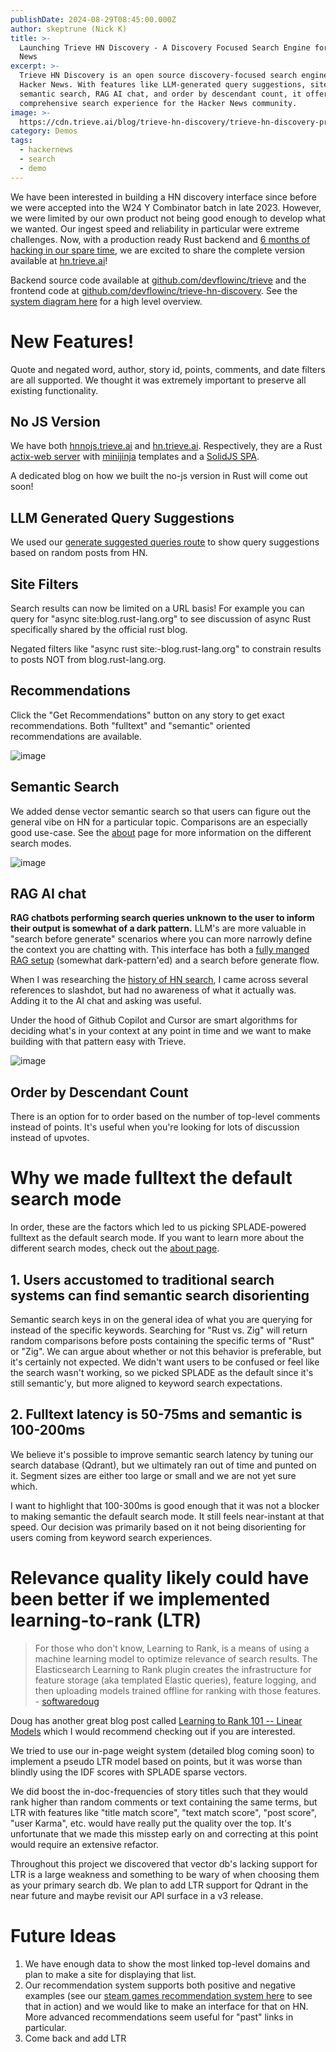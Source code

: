 ```yaml
---
publishDate: 2024-08-29T08:45:00.000Z
author: skeptrune (Nick K)
title: >-
  Launching Trieve HN Discovery - A Discovery Focused Search Engine for Hacker
  News
excerpt: >-
  Trieve HN Discovery is an open source discovery-focused search engine for
  Hacker News. With features like LLM-generated query suggestions, site filters,
  semantic search, RAG AI chat, and order by descendant count, it offers a
  comprehensive search experience for the Hacker News community.
image: >-
  https://cdn.trieve.ai/blog/trieve-hn-discovery/trieve-hn-discovery-preview-opengraph.webp
category: Demos
tags:
  - hackernews
  - search
  - demo
---
```


We have been interested in building a HN discovery interface since before we were accepted into the W24 Y Combinator batch in late 2023\. However, we were limited by our own product not being good enough to develop what we wanted. Our ingest speed and reliability in particular were extreme challenges. Now, with a production ready Rust backend and [6 months of hacking in our spare time](https://github.com/devflowinc/trieve-hn-discovery/commit/2e24998d30b336416a947ee1594eb9c026958087), we are excited to share the complete version available at [hn.trieve.ai](https://hn.trieve.ai)!

Backend source code available at [github.com/devflowinc/trieve](https://github.com/devflowinc/trieve) and the frontend code at [github.com/devflowinc/trieve-hn-discovery](https://github.com/devflowinc/trieve-hn-discovery). See the [system diagram here](https://docs.trieve.ai/getting-started/introduction#system-diagram) for a high level overview.

# New Features!

Quote and negated word, author, story id, points, comments, and date filters are all supported. We thought it was extremely important to preserve all existing functionality.

## No JS Version

We have both [hnnojs.trieve.ai](https://hnnojs.trieve.ai/) and [hn.trieve.ai](https://hn.trieve.ai/). Respectively, they are a Rust [actix-web server](https://github.com/devflowinc/trieve-hn-discovery/tree/main/actix-frontend) with [minijinja](https://github.com/mitsuhiko/minijinja) templates and a [SolidJS SPA](https://github.com/devflowinc/trieve-hn-discovery/tree/main/frontend).

A dedicated blog on how we built the no-js version in Rust will come out soon!

## LLM Generated Query Suggestions

We used our [generate suggested queries route](https://docs.trieve.ai/api-reference/chunk/generate-suggested-queries) to show query suggestions based on random posts from HN.

## Site Filters

Search results can now be limited on a URL basis! For example you can query for "async site:blog.rust-lang.org" to see discussion of async Rust specifically shared by the official rust blog.

Negated filters like "async rust site:-blog.rust-lang.org" to constrain results to posts NOT from blog.rust-lang.org.

## Recommendations

Click the "Get Recommendations" button on any story to get exact recommendations. Both "fulltext" and "semantic" oriented recommendations are available.

![image](https://cdn.trieve.ai/blog/trieve-hn-discovery/recommendations.webp)

## Semantic Search

We added dense vector semantic search so that users can figure out the general vibe on HN for a particular topic. Comparisons are an especially good use-case. See the [about](https://hn.trieve.ai/about) page for more information on the different search modes.

![image](https://cdn.trieve.ai/blog/trieve-hn-discovery/semantic-search.webp)

## RAG AI chat

**RAG chatbots performing search queries unknown to the user to inform their output is somewhat of a dark pattern.** LLM's are more valuable in "search before generate" scenarios where you can more narrowly define the context you are chatting with. This interface has both a [fully manged RAG setup](https://hn.trieve.ai/chat) (somewhat dark-pattern'ed) and a search before generate flow.

When I was researching the [history of HN search](https://trieve.ai/history-of-hnsearch/), I came across several references to slashdot, but had no awareness of what it actually was. Adding it to the AI chat and asking was useful.

Under the hood of Github Copilot and Cursor are smart algorithms for deciding what's in your context at any point in time and we want to make building with that pattern easy with Trieve.

![image](https://cdn.trieve.ai/blog/trieve-hn-discovery/ai-chat.webp)

## Order by Descendant Count

There is an option for to order based on the number of top-level comments instead of points. It's useful when you're looking for lots of discussion instead of upvotes.

# Why we made fulltext the default search mode

In order, these are the factors which led to us picking SPLADE-powered fulltext as the default search mode. If you want to learn more about the different search modes, check out the [about page](https://hn.trieve.ai/about).

## 1\. Users accustomed to traditional search systems can find semantic search disorienting

Semantic search keys in on the general idea of what you are querying for instead of the specific keywords. Searching for "Rust vs. Zig" will return random comparisons before posts containing the specific terms of "Rust" or "Zig". We can argue about whether or not this behavior is preferable, but it's certainly not expected. We didn't want users to be confused or feel like the search wasn't working, so we picked SPLADE as the default since it's still semantic'y, but more aligned to keyword search expectations.

## 2\. Fulltext latency is 50-75ms and semantic is 100-200ms

We believe it's possible to improve semantic search latency by tuning our search database (Qdrant), but we ultimately ran out of time and punted on it. Segment sizes are either too large or small and we are not yet sure which.

I want to highlight that 100-300ms is good enough that it was not a blocker to making semantic the default search mode. It still feels near-instant at that speed. Our decision was primarily based on it not being disorienting for users coming from keyword search experiences.

# Relevance quality likely could have been better if we implemented learning-to-rank (LTR)

> For those who don't know, Learning to Rank, is a means of using a machine learning model to optimize relevance of search results. The Elasticsearch Learning to Rank plugin creates the infrastructure for feature storage (aka templated Elastic queries), feature logging, and then uploading models trained offline for ranking with those features. - [softwaredoug](https://news.ycombinator.com/item?id=21837407)

Doug has another great blog post called [Learning to Rank 101 -- Linear Models](https://opensourceconnections.com/blog/2017/04/01/learning-to-rank-linear-models/) which I would recommend checking out if you are interested.

We tried to use our in-page weight system (detailed blog coming soon) to implement a pseudo LTR model based on points, but it was worse than blindly using the IDF scores with SPLADE sparse vectors.

We did boost the in-doc-frequencies of story titles such that they would rank higher than random comments or text containing the same terms, but LTR with features like "title match score", "text match score", "post score", "user Karma", etc. would have really put the quality over the top. It's unfortunate that we made this misstep early on and correcting at this point would require an extensive refactor.

Throughout this project we discovered that vector db's lacking support for LTR is a large weakness and something to be wary of when choosing them as your primary search db. We plan to add LTR support for Qdrant in the near future and maybe revisit our API surface in a v3 release.

# Future Ideas

1. We have enough data to show the most linked top-level domains and plan to make a site for displaying that list.
2. Our recommendation system supports both positive and negative examples (see our [steam games recommendation system here](https://steamdb.trieve.ai/) to see that in action) and we would like to make an interface for that on HN. More advanced recommendations seem useful for "past" links in particular.
3. Come back and add LTR
